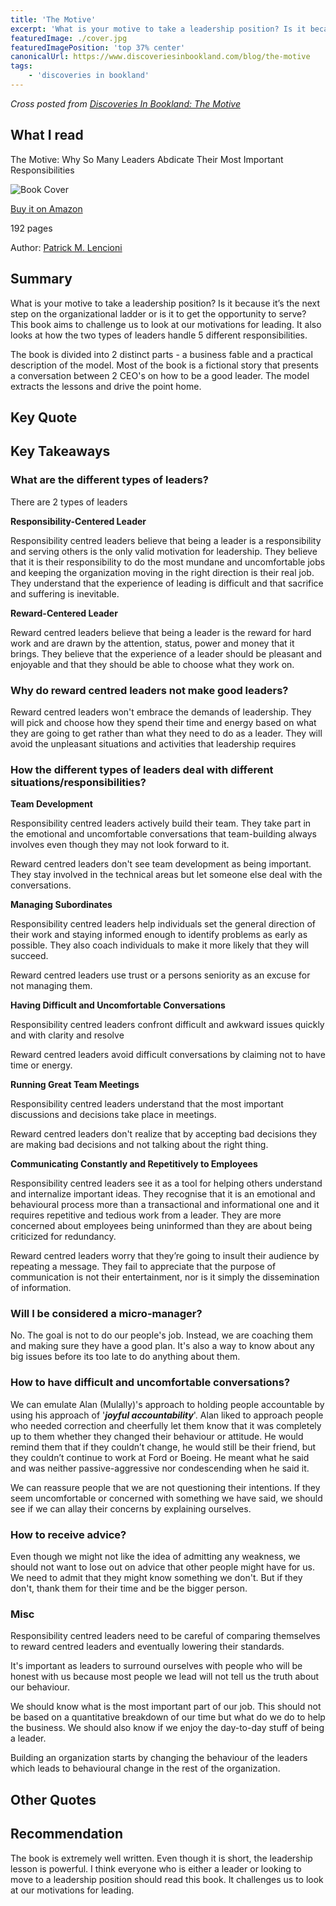 ```yaml
---
title: 'The Motive'
excerpt: 'What is your motive to take a leadership position? Is it because it’s the next step on the organizational ladder or is it to get the opportunity to serve?  This book challenges us to look at our motivations for leading.'
featuredImage: ./cover.jpg
featuredImagePosition: 'top 37% center'
canonicalUrl: https://www.discoveriesinbookland.com/blog/the-motive
tags:
    - 'discoveries in bookland'
---
```


<!-- markdownlint-disable MD036 -->

_Cross posted from [Discoveries In Bookland: The Motive](https://www.discoveriesinbookland.com/blog/the-motive)_

## What I read

The Motive: Why So Many Leaders Abdicate Their Most Important Responsibilities

![Book Cover](./cover.jpg)

[Buy it on Amazon](https://www.amazon.com/Motive-Leaders-Abdicate-Important-Responsibilities/dp/1119600456)

192 pages

Author: [Patrick M. Lencioni](https://www.tablegroup.com/)

## Summary

What is your motive to take a leadership position? Is it because it’s the next step on the organizational ladder or is it to get the opportunity to serve? This book aims to challenge us to look at our motivations for leading. It also looks at how the two types of leaders handle 5 different responsibilities.

The book is divided into 2 distinct parts - a business fable and a practical description of the model. Most of the book is a fictional story that presents a conversation between 2 CEO's on how to be a good leader. The model extracts the lessons and drive the point home.

## Key Quote

<Quote quote="Please don’t be a leader, unless you’re doing it for the right reason, and you probably aren’t!" />

## Key Takeaways

### What are the different types of leaders?

There are 2 types of leaders

**Responsibility-Centered Leader**

<Quote quote="Leadership is meant to be a joyfully difficult and selfless responsibility" />

Responsibility centred leaders believe that being a leader is a responsibility and serving others is the only valid motivation for leadership. They believe that it is their responsibility to do the most mundane and uncomfortable jobs and keeping the organization moving in the right direction is their real job. They understand that the experience of leading is difficult and that sacrifice and suffering is inevitable.

**Reward-Centered Leader**

<Quote quote="Their motto might well be “It’s good to be the king.” And few “kings” want to be managers" />

Reward centred leaders believe that being a leader is the reward for hard work and are drawn by the attention, status, power and money that it brings. They believe that the experience of a leader should be pleasant and enjoyable and that they should be able to choose what they work on.

### Why do **reward centred leaders not make good leaders?**

<Quote quote="You are doing the things you like to do. You aren’t doing the things your company needs you to do" />

Reward centred leaders won't embrace the demands of leadership. They will pick and choose how they spend their time and energy based on what they are going to get rather than what they need to do as a leader. They will avoid the unpleasant situations and activities that leadership requires

### How the different types of leaders deal with different situations/responsibilities?

**Team Development**

Responsibility centred leaders actively build their team. They take part in the emotional and uncomfortable conversations that team-building always involves even though they may not look forward to it.

Reward centred leaders don't see team development as being important. They stay involved in the technical areas but let someone else deal with the conversations.

**Managing Subordinates**

<Quote quote="Leadership can never be about the leader more than the led" />

Responsibility centred leaders help individuals set the general direction of their work and staying informed enough to identify problems as early as possible. They also coach individuals to make it more likely that they will succeed.

Reward centred leaders use trust or a persons seniority as an excuse for not managing them.

**Having Difficult and Uncomfortable Conversations**

<Quote quote="Management is the act of aligning people’s actions, behaviours, and attitudes with the needs of the organization and making sure that little problems don’t become big ones" />

Responsibility centred leaders confront difficult and awkward issues quickly and with clarity and resolve

Reward centred leaders avoid difficult conversations by claiming not to have time or energy.

**Running Great Team Meetings**

<Quote quote="You can’t delegate that job. It’s yours and yours alone" />

Responsibility centred leaders understand that the most important discussions and decisions take place in meetings.

Reward centred leaders don't realize that by accepting bad decisions they are making bad decisions and not talking about the right thing.

**Communicating Constantly and Repetitively to Employees**

<Quote quote="[The very best leaders] They see themselves as CROs—chief reminding officers" />

Responsibility centred leaders see it as a tool for helping others understand and internalize important ideas. They recognise that it is an emotional and behavioural process more than a transactional and informational one and it requires repetitive and tedious work from a leader. They are more concerned about employees being uninformed than they are about being criticized for redundancy.

Reward centred leaders worry that they’re going to insult their audience by repeating a message. They fail to appreciate that the purpose of communication is not their entertainment, nor is it simply the dissemination of information.

### Will I be considered a micro-manager?

<Quote quote="The only people who call it micromanagement are employees who don’t want to be held accountable" />

No. The goal is not to do our people's job. Instead, we are coaching them and making sure they have a good plan. It's also a way to know about any big issues before its too late to do anything about them.

### How to have difficult and uncomfortable conversations?

<Quote quote="Failing to confront people quickly about small issues is a guarantee that they will become big issues" />

We can emulate Alan (Mulally)'s approach to holding people accountable by using his approach of '**_joyful accountability_**'. Alan liked to approach people who needed correction and cheerfully let them know that it was completely up to them whether they changed their behaviour or attitude. He would remind them that if they couldn’t change, he would still be their friend, but they couldn’t continue to work at Ford or Boeing. He meant what he said and was neither passive-aggressive nor condescending when he said it.

We can reassure people that we are not questioning their intentions. If they seem uncomfortable or concerned with something we have said, we should see if we can allay their concerns by explaining ourselves.

### How to receive advice?

<Quote quote="You’d be a fool if you weren’t sceptical. That’s the only way you’ll eventually buy in" />

Even though we might not like the idea of admitting any weakness, we should not want to lose out on advice that other people might have for us. We need to admit that they might know something we don't. But if they don't, thank them for their time and be the bigger person.

### Misc

<Quote quote="What is tolerated at the top of a company is often the ceiling of what can be expected deeper within it" />

Responsibility centred leaders need to be careful of comparing themselves to reward centred leaders and eventually lowering their standards.

It's important as leaders to surround ourselves with people who will be honest with us because most people we lead will not tell us the truth about our behaviour.

We should know what is the most important part of our job. This should not be based on a quantitative breakdown of our time but what do we do to help the business. We should also know if we enjoy the day-to-day stuff of being a leader.

Building an organization starts by changing the behaviour of the leaders which leads to behavioural change in the rest of the organization.

## Other Quotes

<Quote quote="There is no such thing as communicating too much about the important stuff" />

<Quote quote="If we don’t understand why we’re leading in the first place, none of it will make sense" />

<Quote quote="No reasonable human being has ever left a company because management communicated too much" />

<Quote
    quote="[The] plan was the plan, and his job was to keep his company focused on it, not to move from one flavour of the month to another"
    author="Alan Mulally"
/>

## Recommendation

The book is extremely well written. Even though it is short, the leadership lesson is powerful. I think everyone who is either a leader or looking to move to a leadership position should read this book. It challenges us to look at our motivations for leading.
